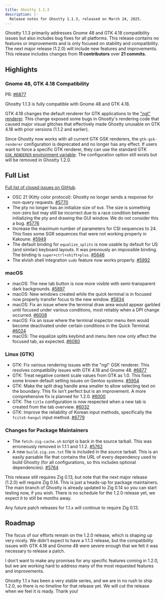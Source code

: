 ```yaml
---
title: Ghostty 1.1.3
description: |-
  Release notes for Ghostty 1.1.3, released on March 24, 2025.
---
```


Ghostty 1.1.3 primarily addresses Gnome 48 and GTK 4.18 compatibility issues
but also includes bug fixes for all platforms. This release contains no
features or improvements and is only focused on stability and
compatibility. The next major release (1.2.0) will include new features
and improvements. This release includes changes from **11 contributors**
over **21 commits.**

## Highlights

### Gnome 48, GTK 4.18 Compatibility

PR:
[#6877](https://github.com/ghostty-org/ghostty/pull/6877)

Ghostty 1.1.3 is fully compatible with Gnome 48 and GTK 4.18.

GTK 4.18 changes the default renderer for GTK applications to the
["ngl" renderer](https://blog.gtk.org/2024/01/28/new-renderers-for-gtk/).
This change exposed some bugs in Ghostty's rendering code that caused
major visual glitches that effectively made Ghostty unusable on GTK 4.18
with prior versions (1.1.2 and earlier).

Since Ghostty now works with all current GTK GSK renderers, the
`gtk-gsk-renderer` configuration is deprecated and no longer has any effect.
If users want to force a specific GTK renderer, they can use the
standard GTK
[`GSK_RENDERER` environment variable](https://docs.gtk.org/gtk4/running.html#gsk_renderer).
The configuration option still exists but will be removed in Ghostty
1.2.0.

## Full List

[Full list of closed issues on GitHub](https://github.com/ghostty-org/ghostty/milestone/6?closed=1).

- OSC 21 (Kitty color protocol): Ghostty no longer sends a response for
  non-query requests.
  [#5770](https://github.com/ghostty-org/ghostty/pull/5770)
- The pty no longer has an initialize size of `0x0`. The size is something
  non-zero but may still be incorrect due to a race condition between
  initializing the pty and drawing the GUI window. We do not consider
  this a bug.
  [#5776](https://github.com/ghostty-org/ghostty/pull/5776)
- Increase the maximum number of parameters for CSI sequences to 24.
  This fixes some SGR sequences that were not working properly in
  Kakoune.
  [#5949](https://github.com/ghostty-org/ghostty/pull/5949)
- The default binding for `equalize_splits` is now usable by default
  for US (and similar) keyboard layouts. It was previously an impossible
  binding. The binding is `super+ctrl+shift+plus`.
  [#5646](https://github.com/ghostty-org/ghostty/pull/5646)
- The elvish shell integration `sudo` feature now works properly.
  [#5992](https://github.com/ghostty-org/ghostty/pull/5992)

### macOS

- macOS: The new tab button is now more visible with semi-transparent
  dark backgrounds.
  [#5897](https://github.com/ghostty-org/ghostty/pull/5897)
- macOS: New windows created while the quick terminal is in focused
  now properly transfer focus to the new window.
  [#5834](https://github.com/ghostty-org/ghostty/pull/5834)
- macOS: Fix an issue where the terminal draw area would appear
  garbled until focused under various conditions, most reliably when
  a DPI change occurred.
  [#6008](https://github.com/ghostty-org/ghostty/pull/6008)
- macOS: Fix an issue where the terminal inspector menu item would
  become deactivated under certain conditions in the Quick Terminal.
  [#6024](https://github.com/ghostty-org/ghostty/pull/6024)
- macOS: The equalize splits keybind and menu item now only affect
  the focused tab, as expected.
  [#6080](https://github.com/ghostty-org/ghostty/pull/6080)

### Linux (GTK)

- GTK: Fix various rendering issues with the "ngl" GSK renderer.
  This resolves compatibility issues with GTK 4.18 and Gnome 48.
  [#6877](https://github.com/ghostty-org/ghostty/pull/6877)
- GTK: Treat negative content scale values from GTK as 1.0.
  This fixes some known default setting issues on Gentoo systems.
  [#5954](https://github.com/ghostty-org/ghostty/pull/5954)
- GTK: Make the split drag handle area smaller to allow selecting
  text on the boundary. This fix isn't perfect but is an improvement.
  A more comprehensive fix is planned for 1.2.0.
  [#6000](https://github.com/ghostty-org/ghostty/pull/6000)
- GTK: The `title` configuration is now respected when a new tab
  is created from the tab overview.
  [#6032](https://github.com/ghostty-org/ghostty/pull/6032)
- GTK: Improve the reliability of Korean input methods, specifically
  the `fcitx5-hangul` input method.
  [#6779](https://github.com/ghostty-org/ghostty/pull/6779)

### Changes for Package Maintainers

- The `fetch-zig-cache.sh` script is back in the source tarball.
  This was erroneously removed in 1.1.1 and 1.1.2.
  [#5762](https://github.com/ghostty-org/ghostty/pull/5762)
- A new `build.zig.zon.txt` file is included in the source tarball.
  This is an easily parsable file that contains the URL of every
  dependency used to build Ghostty (for all configurations, so this
  includes optional dependencies).
  [#5764](https://github.com/ghostty-org/ghostty/pull/5764)

This release still requires Zig 0.13, but note that the next major
release (1.2.0) will require Zig 0.14. This is just a heads-up for
package maintainers. The main branch of Ghostty is already updated
to Zig 0.14 so you can start testing now, if you wish. There is no
schedule for the 1.2.0 release yet, we expect it to still be months
away.

Any future patch releases for 1.1.x will continue to require Zig 0.13.

## Roadmap

The focus of our efforts remain on the 1.2.0 release, which is shaping
up very nicely. We didn't expect to have a 1.1.3 release, but the
compatibility issues with GTK 4.18 and Gnome 48 were severe enough
that we felt it was necessary to release a patch.

I don't want to make any promises for any specific features coming in
1.2.0, but we are working hard to address many of the most requested
features and improvements.

Ghostty 1.1.x has been a very stable series, and we are in no rush to
ship 1.2.0, so there is no timeline for that release yet. We will
cut the release when we feel it is ready. Thank you!
